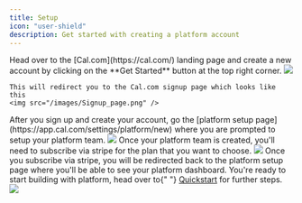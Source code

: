 ```yaml
---
title: Setup
icon: "user-shield"
description: Get started with creating a platform account
---
```


<Steps>

<Step title="Signup to Cal.com"> 
    Head over to the [Cal.com](https://cal.com/) landing page and create a new account by clicking on the **Get Started** button at the top right corner.
    <img src="/images/Landing_Page.png" />

    This will redirect you to the Cal.com signup page which looks like this
    <img src="/images/Signup_page.png" />

</Step>

<Step title="Create your platform team">
  After you sign up and create your account, go the [platform setup
  page](https://app.cal.com/settings/platform/new) where you are prompted to setup your platform team.
  <img src="/images/Platform_signup.png" />
</Step>

<Step title="Subscribe to stripe">
  Once your platform team is created, you'll need to subscribe via stripe for the plan that you want to
  choose.
  <img src="/images/Platform_subscribe.png" />
</Step>

<Step title="You're ready">
  Once you subscribe via stripe, you will be redirected back to the platform setup page where you'll be able
  to see your platform dashboard. You're ready to start building with platform, head over to{" "}
  <a href="/docs/platform/quickstart">Quickstart</a> for further steps.
  <img src="/images/Platform_dashboard.png" />
</Step>

</Steps>
